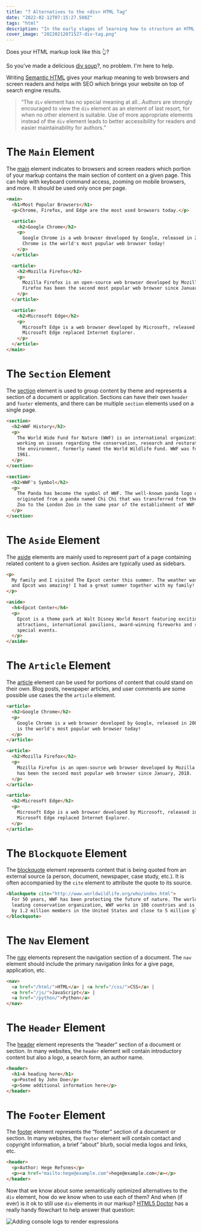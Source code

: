```yaml
---
title: "7 Alternatives to the <div> HTML Tag"
date: "2022-02-12T07:15:27.508Z"
tags: "html"
description: "In the early stages of learning how to structure an HTML document, it’s not uncommon to end up with what some developers call “div soup.” Need a content section your homepage? Wrap in a div! Building a sidebar? Div it up! Three column layout? Div, div, div!"
cover_image: "20220212071527-div-tag.png"
---
```


Does your HTML markup look like this 👆?

So you've made a delicious [div soup](https://www.pluralsight.com/blog/software-development/html5-web-components-overview)?, no problem. I'm here to help.

Writing [Semantic HTML](https://www.lifewire.com/why-use-semantic-html-3468271) gives your markup meaning to web browsers and screen readers and helps with SEO which brings your website on top of search engine results.

> “The `div` element has no special meaning at all…Authors are strongly encouraged to view the `div` element as an element of last resort, for when no other element is suitable. Use of more appropriate elements instead of the `div` element leads to better accessibility for readers and easier maintainability for authors.”

# The `Main` Element

The [main](https://developer.mozilla.org/en-US/docs/Web/HTML/Element/main) element indicates to browsers and screen readers which portion of your markup contains the main section of content on a given page. This can help with keyboard command access, zooming on mobile browsers, and more. It should be used only once per page.

```html
<main>
  <h1>Most Popular Browsers</h1>
  <p>Chrome, Firefox, and Edge are the most used browsers today.</p>

  <article>
    <h2>Google Chrome</h2>
    <p>
      Google Chrome is a web browser developed by Google, released in 2008.
      Chrome is the world's most popular web browser today!
    </p>
  </article>

  <article>
    <h2>Mozilla Firefox</h2>
    <p>
      Mozilla Firefox is an open-source web browser developed by Mozilla.
      Firefox has been the second most popular web browser since January, 2018.
    </p>
  </article>

  <article>
    <h2>Microsoft Edge</h2>
    <p>
      Microsoft Edge is a web browser developed by Microsoft, released in 2015.
      Microsoft Edge replaced Internet Explorer.
    </p>
  </article>
</main>
```

# The `Section` Element

The [section](https://developer.mozilla.org/en-US/docs/Web/HTML/Element/section) element is used to group content by theme and represents a section of a document or application. Sections can have their own `header` and `footer` elements, and there can be multiple `section` elements used on a single page.

```html
<section>
  <h2>WWF History</h2>
  <p>
    The World Wide Fund for Nature (WWF) is an international organization
    working on issues regarding the conservation, research and restoration of
    the environment, formerly named the World Wildlife Fund. WWF was founded in
    1961.
  </p>
</section>

<section>
  <h2>WWF's Symbol</h2>
  <p>
    The Panda has become the symbol of WWF. The well-known panda logo of WWF
    originated from a panda named Chi Chi that was transferred from the Beijing
    Zoo to the London Zoo in the same year of the establishment of WWF.
  </p>
</section>
```

# The `Aside` Element

The [aside](https://developer.mozilla.org/en-US/docs/Web/HTML/Element/aside) elements are mainly used to represent part of a page containing related content to a given section. Asides are typically used as sidebars.

```html
<p>
  My family and I visited The Epcot center this summer. The weather was nice,
  and Epcot was amazing! I had a great summer together with my family!
</p>

<aside>
  <h4>Epcot Center</h4>
  <p>
    Epcot is a theme park at Walt Disney World Resort featuring exciting
    attractions, international pavilions, award-winning fireworks and seasonal
    special events.
  </p>
</aside>
```

# The `Article` Element

The [article](https://developer.mozilla.org/en-US/docs/Web/HTML/Element/article) element can be used for portions of content that could stand on their own. Blog posts, newspaper articles, and user comments are some possible use cases the the `article` element.

```html
<article>
  <h2>Google Chrome</h2>
  <p>
    Google Chrome is a web browser developed by Google, released in 2008. Chrome
    is the world's most popular web browser today!
  </p>
</article>

<article>
  <h2>Mozilla Firefox</h2>
  <p>
    Mozilla Firefox is an open-source web browser developed by Mozilla. Firefox
    has been the second most popular web browser since January, 2018.
  </p>
</article>

<article>
  <h2>Microsoft Edge</h2>
  <p>
    Microsoft Edge is a web browser developed by Microsoft, released in 2015.
    Microsoft Edge replaced Internet Explorer.
  </p>
</article>
```

# The `Blockquote` Element

The [blockquote](https://developer.mozilla.org/en-US/docs/Web/HTML/Element/blockquote) element represents content that is being quoted from an external source (a person, document, newspaper, case study, etc.). It is often accompanied by the `cite` element to attribute the quote to its source.

```html
<blockquote cite="http://www.worldwildlife.org/who/index.html">
  For 50 years, WWF has been protecting the future of nature. The world's
  leading conservation organization, WWF works in 100 countries and is supported
  by 1.2 million members in the United States and close to 5 million globally.
</blockquote>
```

# The `Nav` Element

The [nav](https://developer.mozilla.org/en-US/docs/Web/HTML/Element/nav) elements represent the navigation section of a document. The `nav` element should include the primary navigation links for a give page, application, etc.

```html
<nav>
  <a href="/html/">HTML</a> | <a href="/css/">CSS</a> |
  <a href="/js/">JavaScript</a> |
  <a href="/python/">Python</a>
</nav>
```

# The `Header` Element

The [header](https://developer.mozilla.org/en-US/docs/Web/HTML/Element/header) element represents the “header” section of a document or section. In many websites, the `header` element will contain introductory content but also a logo, a search form, an author name.

```html
<header>
  <h1>A heading here</h1>
  <p>Posted by John Doe</p>
  <p>Some additional information here</p>
</header>
```

# The `Footer` Element

The [footer](https://developer.mozilla.org/en-US/docs/Web/HTML/Element/footer) element represents the “footer” section of a document or section. In many websites, the `footer` element will contain contact and copyright information, a brief “about” blurb, social media logos and links, etc.

```html
<header>
  <p>Author: Hege Refsnes</p>
  <p><a href="mailto:hege@example.com">hege@example.com</a></p>
</header>
```

Now that we know about some semantically optimized alternatives to the `div` element, how do we know when to use each of them? And when (if ever) is it ok to still use `div` elements in our markup? [HTML5 Doctor](http://html5doctor.com) has a really handy flowchart to help answer that question:

<img
  src="/images/20220212071527-div-tag-diagram.png"
  alt="Adding console logs to render expressions"
/>
